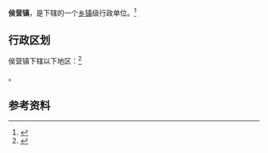 {{中国乡级行政区|37/15/02/100/000}}

'''侯营镇'''，是{{PRC admin/fullname|37/15/02/100/000|3}}下辖的一个[[乡镇|乡镇]]级行政单位。<ref>{{PRC admin/ref sgc|{{PRC admin/parent|37/15/02/100/000}}}}</ref>

== 行政区划 ==

侯营镇下辖以下地区：<ref>{{PRC admin/ref sgc|37/15/02/100/000}}</ref>

{{PRC admin/children|37/15/02/100/000}}。

== 参考资料 ==

{{reflist}}

{{行政区划小作品}}
{{PRC admin/navcat|37/15/02/100/000}}